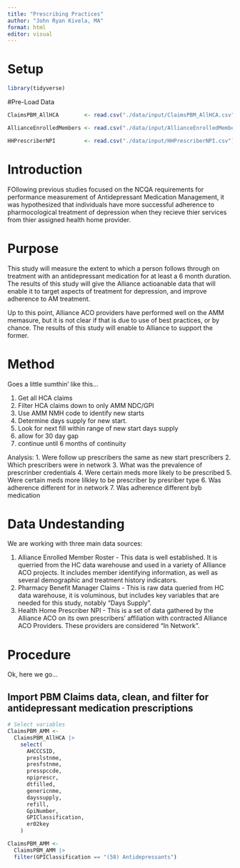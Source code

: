 ```yaml
---
title: "Prescribing Practices"
author: "John Ryan Kivela, MA"
format: html
editor: visual
---
```


# Setup

```r
library(tidyverse)

```

#Pre-Load Data

```r

ClaimsPBM_AllHCA        <- read.csv("./data/input/ClaimsPBM_AllHCA.csv")

AllianceEnrolledMembers <- read.csv("./data/input/AllianceEnrolledMembers.csv")

HHPrescriberNPI         <- read.csv("./data/input/HHPrescriberNPI.csv")

```

# Introduction

FOllowing previous studies focused on the NCQA requirements for performance measurement of Antidepressant Medication Management, it was hypothesized that individuals have more successful adherence to pharmocological treatment of depression when they recieve thier services from thier assigned health home provider. 

# Purpose

This study will measure the extent to which a person follows through on treatment with an antidepressant medication for at least a 6 month duration. The results of this study will give the Alliance actioanable data that will enable it to target aspects of treatment for depression, and improve adherence to AM treatment. 

Up to this point, Alliance ACO providers have performed well on the AMM memasure, but it is not clear if that is due to use of best practices, or by chance. The results of this study will enable to Alliance to support the former. 

# Method

Goes a little sumthin' like this...

1. Get all HCA claims
2. Filter HCA claims down to only AMM NDC/GPI
3. Use AMM NMH code to identify new starts
4. Determine days supply for new start.
5. Look for next fill within range of new start days supply
6. allow for 30 day gap
7. continue until 6 months of continuity

Analysis:
1. Were follow up prescribers the same as new start prescribers
2. Which prescribers were in network
3. What was the prevalence of prescrinber credentials
4. Were certain meds more likely to be prescribed
5. Were certain meds more lilkley to be prescriber by presriber type
6. Was adherence different for in network 
7. Was adherence different byb medication

# Data Undestanding

We are working with three main data sources:

  1.    Alliance Enrolled Member Roster
      -   This data is well established. It is querried from the HC data warehouse and used in a variety of Alliance ACO projects. It includes member identifying information, as well as several demographic and treatment history indicators.
  2.    Pharmacy Benefit Manager Claims
      -   This is raw data queried from HC data warehouse, it is voluminous, but includes key variables that are needed for this study, notably "Days Supply".
  3.    Health Home Prescriber NPI
      -   This is a set of data gathered by the Alliance ACO on its own prescribers' affiliation with contracted Alliance ACO Providers. These providers are considered "In Network".
      
      
      
# Procedure

Ok, here we go...

## Import PBM Claims data, clean, and filter for antidepressant medication prescriptions

```r

# Select variables
ClaimsPBM_AMM <-
  ClaimsPBM_AllHCA |> 
    select(
      AHCCCSID,
      preslstnme,
      presfstnme,
      presspccde,
      npiprescr,
      dtfilled,
      genericnme,
      dayssupply,
      refill,
      GpiNumber,
      GPIClassification,
      er02key
    )

ClaimsPBM_AMM <-
  ClaimsPBM_AMM |> 
  filter(GPIClassification == "(58) Antidepressants")

````




